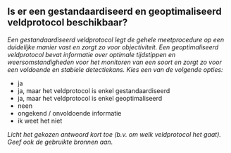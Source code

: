 

## Is er een gestandaardiseerd en geoptimaliseerd veldprotocol beschikbaar?

*Een gestandaardiseerd veldprotocol legt de gehele meetprocedure op een duidelijke manier vast en zorgt zo voor objectiviteit. Een geoptimaliseerd veldprotocol bevat informatie over optimale tijdstippen en weersomstandigheden voor het monitoren van een soort en zorgt zo voor een voldoende en stabiele detectiekans. Kies een van de volgende opties:*

- ja
- ja, maar het veldprotocol is enkel gestandaardiseerd
- ja, maar het veldprotocol is enkel geoptimaliseerd
- neen
- ongekend / onvoldoende informatie
- ik weet het niet

*Licht het gekozen antwoord kort toe (b.v. om welk veldprotocol het gaat). Geef ook de gebruikte bronnen aan.*

&nbsp;


